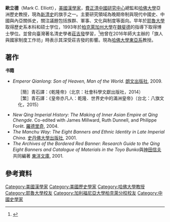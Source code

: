 '''歐立德'''（Mark C. Elliott），[[美國|美國]][[漢學家|漢學家]]，[[費正清中國研究中心|費正清中國研究中心]]總監和[[哈佛大學|哈佛大學]]亞洲歷史教授，現為[[新清史_(學派)|新清史]]的旗手之一。主要研究領域為晚期帝制與現代中國史、中國與內亞關係史，關注議題包括族群、軍事、文化與制度等面向。早年於[[耶魯大學|耶魯大學]]取得歷史系本科和硕士学位，1993年於[[柏克萊加州大學|柏克萊加州大學]]在[[魏斐德|魏斐德]]的指導下取得博士學位。並曾向臺灣著名清史學者[[莊吉發|莊吉發]]學習，<ref>{{cite news|url=http://mingching.sinica.edu.tw/Academic_Detail/490|title=專訪歐立德教授|author=李仁淵、蔡偉傑|publisher=中央研究院明清研究推動委員會|date=|language=zh-tw|accessdate=2017-01-19|archive-date=2021-01-09|archive-url=https://web.archive.org/web/20210109214601/http://mingching.sinica.edu.tw/Academic_Detail/490|dead-url=no}}</ref>他曾在2016年師大主辦的「旗人與國家制度工作坊」時表示其深受莊吉發的影響。現為[[哈佛大學|哈佛大學]][[東亞系|東亞系]]教授。

==著作==
'''书籍'''

*''Emperor Qianlong: Son of Heaven, Man of the World''. [[朗文出版社|朗文出版社]], 2009.
:［簡］青石譯：《乾隆帝》（北京：社會科學文獻出版社，2014）
:［繁］青石譯：《皇帝亦凡人：乾隆．世界史中的滿洲皇帝》（台北：八旗文化，2015）
*''New Qing Imperial History: The Making of Inner Asian Empire at Qing Chengde''. Co-edited with James Millward, Ruth Dunnell, and Philippe Forêt. [[羅德里奇|羅德里奇]], 2004.
*''The Manchu Way: The Eight Banners and Ethnic Identity in Late Imperial China''. [[史丹佛大學出版社|史丹佛大學出版社]], 2001.
*''The Archives of the Bordered Red Banner: Research Guide to the Qing Eight Banners and Catalogue of Materials in the Toyo Bunko''與[[神田信夫|神田信夫]]共同編著 [[東洋文庫|東洋文庫]], 2001.

==參考資料==
{{reflist}}

{{normdaten}}
{{DEFAULTSORT:elliott}}
[[Category:美國漢學家|Category:美國漢學家]]
[[Category:美國歷史學家|Category:美國歷史學家]]
[[Category:哈佛大學教授|Category:哈佛大學教授]]
[[Category:耶魯大學校友|Category:耶魯大學校友]]
[[Category:加利福尼亞大學柏克萊分校校友|Category:加利福尼亞大學柏克萊分校校友]]
[[Category:中國史學家|Category:中國史學家]]